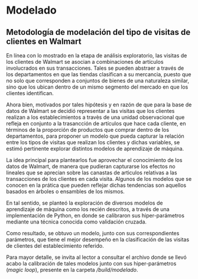 # Modelado

## Metodología de modelación del tipo de visitas de clientes en Walmart

En línea con lo mostrado en la etapa de análisis exploratorio, las visitas de los clientes de Walmart se asocian a combinaciones de artículos involucrados en sus transacciones. Tales se pueden abstraer a través de los departamentos en que las tiendas clasifican a su mercancia, puesto que no solo que corresponden a conjuntos de bienes de una naturaleza similar, sino que los ubican dentro de un mismo segmento del mercado en que los clientes identifican.

Ahora bien, motivados por tales hipótesis  y en razón de que para la base de datos de Walmart se decidió representar a las visitas que los clientes realizan a los establecimientos a travès de una unidad observacional que refleja en conjunto a la trasancción de artículos que hace cada cliente, en términos de la proporción de productos que comprar dentro de los departamentos, para proponer un modelo que
pueda capturar la relación entre los tipos de visitas que realizan los clientes y
dichas variables, se estimó pertinente explorar distintos modelos de aprendizaje de máquina.

La idea principal para plantearlos fue aprovechar el conocimiento de los datos de
Walmart, de manera que pudieran capturarse los efectos no lineales que se aprecian sobre las canastas de artìculos relativas a las transacciones de los clientes en cada visita. Algunos de los modelos que se conocen en la prática
que pueden reflejar dichas tendencias son aquellos basados en árboles o
ensambles de los mismos.

En tal sentido, se planteó la exploración de diversos modelos de aprendizaje de
máquina como los recién descritos, a través de una implementación de Python, en donde se calibraron sus hiper-parámetros mediante una técnica conocida como
validación cruzada.

Como resultado, se obtuvo un modelo, junto con sus correspondientes parámetros,
que tiene el mejor desempeño en la clasificación de las visitas de clientes del establecimiento referido.

Para mayor detalle, se invita al lector a consultar el archivo donde se llevó acabo la calibración de tales modelos junto con sus hiper-parámetros (*magic loop*), presente en la carpeta */build/modelado*.
